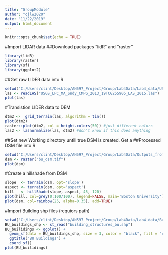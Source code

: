 ```yaml
---
title: "GroupModule"
author: "cjlw2020"
date: "11/22/2019"
output: html_document
---
```


```r
knitr::opts_chunk$set(echo = TRUE)
```
#Import LIDAR data
##Download packages "lidR" and "raster"
```r
library(lidR)
library(raster)
library(sf)
library(ggplot2)
```
##Get raw LIDER data into R
```r
setwd("C:/Users/clint/Desktop/AN597_Project/Group/Lab4Data/Lab4_data/USGS_LPC_MA_Sndy_CMPG_2013_19TCG255905_LAS_2015")
las <- readLAS("USGS_LPC_MA_Sndy_CMPG_2013_19TCG255905_LAS_2015.las")
plot(las)
```
#Transistion LIDER data to DEM
```r
dtm2 <-  grid_terrain(las, algorithm = tin())
plot(dtm2)
raster::plot(dtm2, col = height.colors(50)) #just different colors
las2 <- lasnormalize(las, dtm2) #don't know if this does anything
```
##Set new Working directory untill true DSM is created. Get a ##Processed DSM file into R
```r
setwd("C:/Users/clint/Desktop/AN597_Project/Group/Lab4Data/Outputs_fromLab4")
dsm <- raster("bu_dsm.tif")
plot(dsm)
```
#Create a hillshade from DSM
```r
slope  <- terrain(dsm, opt='slope')
aspect <- terrain(dsm, opt='aspect')
hill   <- hillShade(slope, aspect, 45, 120)
plot(hill, col=grey(0:100/100), legend=FALSE, main='Boston University')
plot(dsm, col=rainbow(25, alpha=0.35), add=TRUE)
```
#Import Building shp files (requiors path)
```r
setwd("C:/Users/clint/Desktop/AN597_Project/Group/Lab4Data/Lab4_data/Building_structures_bu")
BU_buildings_shp <- st_read("building_structures_bu.shp")
BU_builidings <- ggplot() + 
  geom_sf(data = BU_buildings_shp, size = 3, color = "black", fill = "cyan1") + 
  ggtitle("BU Buildings") + 
  coord_sf()
plot(BU_builidings)
```

